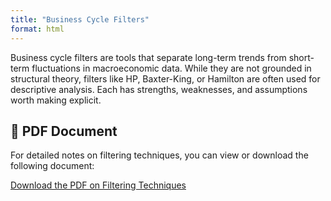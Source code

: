 ```yaml
---
title: "Business Cycle Filters"
format: html
---
```


Business cycle filters are tools that separate long-term trends from short-term fluctuations in macroeconomic data. While they are not grounded in structural theory, filters like HP, Baxter-King, or Hamilton are often used for descriptive analysis. Each has strengths, weaknesses, and assumptions worth making explicit.

## 📄 PDF Document

For detailed notes on filtering techniques, you can view or download the following document:

[Download the PDF on Filtering Techniques](media/Filters.pdf)
